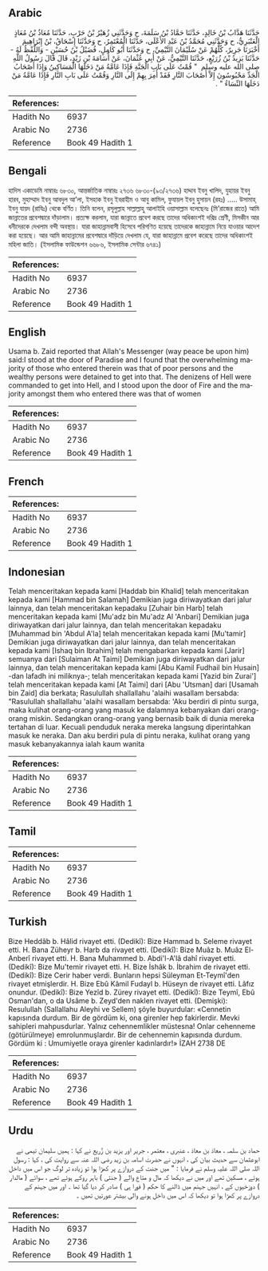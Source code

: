 ## Arabic


<div dir="rtl" lang="ar" style={{fontSize:'larger',backgroundColor:'#f8f9fa',padding:20}}>
حَدَّثَنَا هَدَّابُ بْنُ خَالِدٍ، حَدَّثَنَا حَمَّادُ بْنُ سَلَمَةَ، ح وَحَدَّثَنِي زُهَيْرُ بْنُ حَرْبٍ، حَدَّثَنَا مُعَاذُ بْنُ مُعَاذٍ الْعَنْبَرِيُّ، ح وَحَدَّثَنِي مُحَمَّدُ بْنُ عَبْدِ الأَعْلَى، حَدَّثَنَا الْمُعْتَمِرُ، ح وَحَدَّثَنَا إِسْحَاقُ، بْنُ إِبْرَاهِيمَ أَخْبَرَنَا جَرِيرٌ، كُلُّهُمْ عَنْ سُلَيْمَانَ التَّيْمِيِّ، ح وَحَدَّثَنَا أَبُو كَامِلٍ، فُضَيْلُ بْنُ حُسَيْنٍ - وَاللَّفْظُ لَهُ - حَدَّثَنَا يَزِيدُ بْنُ زُرَيْعٍ، حَدَّثَنَا التَّيْمِيُّ، عَنْ أَبِي عُثْمَانَ، عَنْ أُسَامَةَ بْنِ زَيْدٍ، قَالَ قَالَ رَسُولُ اللَّهِ صلى الله عليه وسلم ‏ "‏ قُمْتُ عَلَى بَابِ الْجَنَّةِ فَإِذَا عَامَّةُ مَنْ دَخَلَهَا الْمَسَاكِينُ وَإِذَا أَصْحَابُ الْجَدِّ مَحْبُوسُونَ إِلاَّ أَصْحَابَ النَّارِ فَقَدْ أُمِرَ بِهِمْ إِلَى النَّارِ وَقُمْتُ عَلَى بَابِ النَّارِ فَإِذَا عَامَّةُ مَنْ دَخَلَهَا النِّسَاءُ ‏"‏ ‏.‏
</div>
<div style={{backgroundColor:'#f8f9fa',padding:20, marginBottom: 10}}><table> <thead> <tr> <th>References:</th> <th></th> </tr> </thead> <tbody><tr><td>Hadith No</td><td>6937</td></tr><tr><td>Arabic No</td><td>2736</td></tr><tr><td>Reference</td><td>Book 49 Hadith 1</td></tr></tbody></table></div>

## Bengali


<div dir="ltr" lang="bn" style={{fontSize:'larger',backgroundColor:'#f8f9fa',padding:20}}>
হাদিস একাডেমি নাম্বারঃ ৬৮৩০, আন্তর্জাতিক নাম্বারঃ ২৭৩৬ ৬৮৩০-(৯৩/২৭৩৬) হাদ্দাব ইবনু খালিদ, যুহায়র ইবনু হারব, মুহাম্মাদ ইবনু আবদুল আ’লা, ইসহাক ইবনু ইবরাহীম ও আবু কামিল, ফুযায়ল ইবনু হুসায়ন (রহঃ) ..... উসামাহ্ ইবনু যায়দ (রাযিঃ) থেকে বর্ণিত। তিনি বলেন, রসূলুল্লাহ সাল্লাল্লাহু আলাইহি ওয়াসাল্লাম বলেছেনঃ (মি’রাজের রাতে) আমি জান্নাতের প্রবেশদ্বারে দাঁড়ালাম। প্রত্যক্ষ করলাম, যারা জান্নাতে প্রবেশ করছে তাদের অধিকাংশই দরিদ্র শ্রেণী, মিসকীন আর ধনীদেরকে দেখলাম বন্দী অবস্থায়। যারা জাহান্নামবাসী হিসেবে পরিগণিত হয়েছে তাদেরকে জাহান্নামে নিয়ে যাওয়ার আদেশ করা হয়েছে। আর আমি জাহান্নামের প্রবেশদ্বারে দাঁড়িয়ে দেখলাম যে, যারা জাহান্নামে প্রবেশ করেছে তাদের অধিকাংশই মহিলা জাতি। (ইসলামিক ফাউন্ডেশন ৬৬৮৬, ইসলামিক সেন্টার ৬৭৪১)
</div>
<div style={{backgroundColor:'#f8f9fa',padding:20, marginBottom: 10}}><table> <thead> <tr> <th>References:</th> <th></th> </tr> </thead> <tbody><tr><td>Hadith No</td><td>6937</td></tr><tr><td>Arabic No</td><td>2736</td></tr><tr><td>Reference</td><td>Book 49 Hadith 1</td></tr></tbody></table></div>

## English


<div dir="ltr" lang="en" style={{fontSize:'larger',backgroundColor:'#f8f9fa',padding:20}}>
Usama b. Zaid reported that Allah's Messenger (way peace be upon him) said:I stood at the door of Paradise and I found that the overwhelming majority of those who entered therein was that of poor persons and the wealthy persons were detained to get into that. The denizens of Hell were commanded to get into Hell, and I stood upon the door of Fire and the majority amongst them who entered there was that of women
</div>
<div style={{backgroundColor:'#f8f9fa',padding:20, marginBottom: 10}}><table> <thead> <tr> <th>References:</th> <th></th> </tr> </thead> <tbody><tr><td>Hadith No</td><td>6937</td></tr><tr><td>Arabic No</td><td>2736</td></tr><tr><td>Reference</td><td>Book 49 Hadith 1</td></tr></tbody></table></div>

## French


<div dir="ltr" lang="fr" style={{fontSize:'larger',backgroundColor:'#f8f9fa',padding:20}}>

</div>
<div style={{backgroundColor:'#f8f9fa',padding:20, marginBottom: 10}}><table> <thead> <tr> <th>References:</th> <th></th> </tr> </thead> <tbody><tr><td>Hadith No</td><td>6937</td></tr><tr><td>Arabic No</td><td>2736</td></tr><tr><td>Reference</td><td>Book 49 Hadith 1</td></tr></tbody></table></div>

## Indonesian


<div dir="ltr" lang="id" style={{fontSize:'larger',backgroundColor:'#f8f9fa',padding:20}}>
Telah menceritakan kepada kami [Haddab bin Khalid] telah menceritakan kepada kami [Hammad bin Salamah] Demikian juga diriwayatkan dari jalur lainnya, dan telah menceritakan kepadaku [Zuhair bin Harb] telah menceritakan kepada kami [Mu'adz bin Mu'adz Al 'Anbari] Demikian juga diriwayatkan dari jalur lainnya, dan telah menceritakan kepadaku [Muhammad bin 'Abdul A'la] telah menceritakan kepada kami [Mu'tamir] Demikian juga diriwayatkan dari jalur lainnya, dan telah menceritakan kepada kami [Ishaq bin Ibrahim] telah mengabarkan kepada kami [Jarir] semuanya dari [Sulaiman At Taimi] Demikian juga diriwayatkan dari jalur lainnya, dan telah menceritakan kepada kami [Abu Kamil Fudhail bin Husain] -dan lafadh ini miliknya-; telah menceritakan kepada kami [Yazid bin Zurai'] telah menceritakan kepada kami [At Taimi] dari [Abu 'Utsman] dari [Usamah bin Zaid] dia berkata; Rasulullah shallallahu 'alaihi wasallam bersabda: "Rasulullah shallallahu 'alaihi wasallam bersabda: 'Aku berdiri di pintu surga, maka kulihat orang-orang yang masuk ke dalamnya kebanyakan dari orang-orang miskin. Sedangkan orang-orang yang bernasib baik di dunia mereka tertahan di luar. Kecuali penduduk neraka mereka langsung diperintahkan masuk ke neraka. Dan aku berdiri pula di pintu neraka, kulihat orang yang masuk kebanyakannya ialah kaum wanita
</div>
<div style={{backgroundColor:'#f8f9fa',padding:20, marginBottom: 10}}><table> <thead> <tr> <th>References:</th> <th></th> </tr> </thead> <tbody><tr><td>Hadith No</td><td>6937</td></tr><tr><td>Arabic No</td><td>2736</td></tr><tr><td>Reference</td><td>Book 49 Hadith 1</td></tr></tbody></table></div>

## Tamil


<div dir="ltr" lang="ta" style={{fontSize:'larger',backgroundColor:'#f8f9fa',padding:20}}>

</div>
<div style={{backgroundColor:'#f8f9fa',padding:20, marginBottom: 10}}><table> <thead> <tr> <th>References:</th> <th></th> </tr> </thead> <tbody><tr><td>Hadith No</td><td>6937</td></tr><tr><td>Arabic No</td><td>2736</td></tr><tr><td>Reference</td><td>Book 49 Hadith 1</td></tr></tbody></table></div>

## Turkish


<div dir="ltr" lang="tr" style={{fontSize:'larger',backgroundColor:'#f8f9fa',padding:20}}>
Bize Heddâb b. Hâlid rivayet etti. (Dedikî): Bize Hammad b. Seleme rivayet etti. H. Bana Züheyr b. Harb da rivayet etti. (Dedikî): Bize Muâz b. Muâz El-Anberî rivayet etti. H. Bana Muhammed b. Abdi'l-A'lâ dahî rivayet etti. (Dedikî): Bize Mu'temir rivayet etti. H. Bize İshâk b. İbrahim de rivayet etti. (Dedikî): Bize Cerir haber verdi. Bunların hepsi Süleyman Et-Teymî'den rivayet etmişlerdir. H. Bize Ebû Kâmil Fudayl b. Hüseyn de rivayet etti. Lâfız onundur. (Dedikî): Bize Yezîd b. Zürey rivayet etti. (Dedikî): Bize Teymî, Ebû Osman'dan, o da Usâme b. Zeyd'den naklen rivayet etti. (Demişki): Resulullah (Sallallahu Aleyhi ve Sellem) şöyle buyurdular: «Cennetin kapısında durdum. Bir de gördüm ki, ona girenler hep fakirlerdir. Mevki sahipleri mahpusdurlar. Yalnız cehennemlikler müstesna! Onlar cehenneme (götürülmeye) emrolunmuşlardır. Bir de cehennemin kapısında durdum. Gördüm ki : Umumiyetle oraya girenler kadınlardır!» İZAH 2738 DE
</div>
<div style={{backgroundColor:'#f8f9fa',padding:20, marginBottom: 10}}><table> <thead> <tr> <th>References:</th> <th></th> </tr> </thead> <tbody><tr><td>Hadith No</td><td>6937</td></tr><tr><td>Arabic No</td><td>2736</td></tr><tr><td>Reference</td><td>Book 49 Hadith 1</td></tr></tbody></table></div>

## Urdu


<div dir="rtl" lang="ur" style={{fontSize:'larger',backgroundColor:'#f8f9fa',padding:20}}>
حماد بن سلمہ ، معاذ بن معاذ ، عنبری ، معتمر ، جریر اور یزید بن زُریع نے کہا : ہمیں سلیمان تیمی نے ابوعثمان سے حدیث بیان کی ، انہوں نے حضرت اسامہ بن زید رضی اللہ عنہ سے روایت کی ، کہا : رسول اللہ صلی اللہ علیہ وسلم نے فرمایا : " میں جنت کے دروازے پر کھڑا ہوا تو زیادہ تر لوگ جو اس میں داخل ہوئے ، مسکین تھے اور میں نے دیکھا کہ مال و متاع والے ( جنتی ) باہر روکے ہوئے تھے ، سوائے ( مالدار ) دوزخیوں کے ، انہیں جہنم میں ڈالنے کا حکم ( فورا ہی ) صادر کر دیا گیا تھا ۔ اور میں جہنم کے دروازے پر کھڑا ہوا تو دیکھا کہ اس میں داخل ہونے والی بیشتر عورتیں تھیں ۔
</div>
<div style={{backgroundColor:'#f8f9fa',padding:20, marginBottom: 10}}><table> <thead> <tr> <th>References:</th> <th></th> </tr> </thead> <tbody><tr><td>Hadith No</td><td>6937</td></tr><tr><td>Arabic No</td><td>2736</td></tr><tr><td>Reference</td><td>Book 49 Hadith 1</td></tr></tbody></table></div>